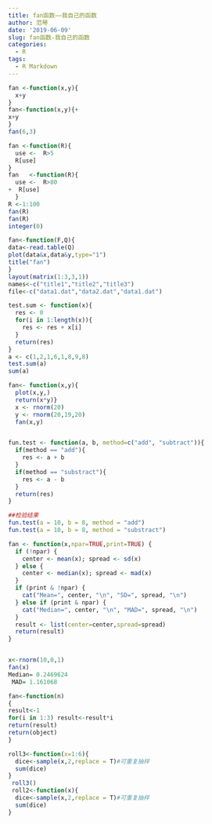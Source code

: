 ```yaml
---
title: fan函数——我自己的函数
author: 范琴
date: '2019-06-09'
slug: fan函数-我自己的函数
categories:
  - R
tags:
  - R Markdown
---
```

```r
fan <-function(x,y){
  x+y
}
fan<-function(x,y){+ 
x+y
}
fan(6,3)
```
```r
fan <-function(R){
  use <-  R>5
  R[use]
}
fan   <-function(R){
  use <-  R>80
+  R[use]
  }
R <-1:100
fan(R)
fan(R)
integer(0)
```


```r
fan<-function(F,Q){
data<-read.table(Q)
plot(data&x,data&y,type="1")
title("fan")
}
layout(matrix(1:3,3,1))
names<-c("title1","title2","title3")
file<-c("data1.dat","data2.dat","data1.dat")

```
```r
test.sum <- function(x){
  res <- 0
  for(i in 1:length(x)){
    res <- res + x[i]
  }
  return(res)
}
a <- c(1,2,1,6,1,8,9,8)
test.sum(a)
sum(a)
```








```r
fan<- function(x,y){
  plot(x,y,) 
  return(x*y)}
  x <- rnorm(20)
  y <- rnorm(20,19,20)
  fan(x,y)



```
```r
fun.test <- function(a, b, method=c("add", "subtract")){
  if(method == "add"){
    res <- a + b
  }
  if(method == "substract"){
    res <- a - b
  }
  return(res)
}

##检验结果
fun.test(a = 10, b = 8, method = "add")
fun.test(a = 10, b = 8, method = "substract")
```









```r
fan <- function(x,npar=TRUE,print=TRUE) {
  if (!npar) {
    center <- mean(x); spread <- sd(x) 
  } else {
    center <- median(x); spread <- mad(x) 
  }
  if (print & !npar) {
    cat("Mean=", center, "\n", "SD=", spread, "\n")
  } else if (print & npar) {
    cat("Median=", center, "\n", "MAD=", spread, "\n")
  }
  result <- list(center=center,spread=spread)
  return(result)
}


x<-rnorm(10,0,1)
fan(x)
Median= 0.2469624 
 MAD= 1.161068 

```

```r
fan<-function(n)
{
result<-1
for(i in 1:3) result<-result*i
return(result)
return(object)
}
```
```r
roll3<-function(x=1:6){
  dice<-sample(x,2,replace = T)#可重复抽样
  sum(dice)
}
 roll3()
 roll2<-function(x){
  dice<-sample(x,2,replace = T)#可重复抽样
  sum(dice)
}

 
 
```



